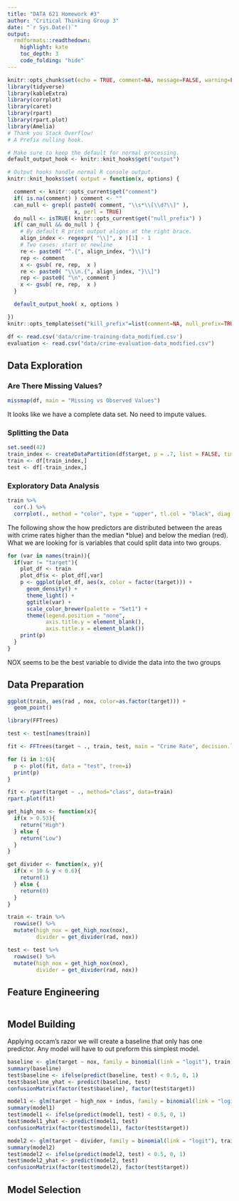 ```yaml
---
title: "DATA 621 Homework #3"
author: "Critical Thinking Group 3"
date: "`r Sys.Date()`"
output:
  rmdformats::readthedown:
    highlight: kate
    toc_depth: 3
    code_folding: "hide"
---
```



```r
knitr::opts_chunk$set(echo = TRUE, comment=NA, message=FALSE, warning=FALSE)
library(tidyverse)
library(kableExtra)
library(corrplot)
library(caret)
library(rpart)
library(rpart.plot)
library(Amelia)
# Thank you Stack Overflow!
# A Prefix nulling hook.

# Make sure to keep the default for normal processing.
default_output_hook <- knitr::knit_hooks$get("output")

# Output hooks handle normal R console output.
knitr::knit_hooks$set( output = function(x, options) {

  comment <- knitr::opts_current$get("comment")
  if( is.na(comment) ) comment <- ""
  can_null <- grepl( paste0( comment, "\\s*\\[\\d?\\]" ),
                     x, perl = TRUE)
  do_null <- isTRUE( knitr::opts_current$get("null_prefix") )
  if( can_null && do_null ) {
    # By default R print output aligns at the right brace.
    align_index <- regexpr( "\\]", x )[1] - 1
    # Two cases: start or newline
    re <- paste0( "^.{", align_index, "}\\]")
    rep <- comment
    x <- gsub( re, rep,  x )
    re <- paste0( "\\\n.{", align_index, "}\\]")
    rep <- paste0( "\n", comment )
    x <- gsub( re, rep,  x )
  }

  default_output_hook( x, options )

})
knitr::opts_template$set("kill_prefix"=list(comment=NA, null_prefix=TRUE))
```

```r
df <- read.csv('data/crime-training-data_modified.csv')
evaluation <- read.csv("data/crime-evaluation-data_modified.csv")
```

## Data Exploration

### Are There Missing Values?

```r
missmap(df, main = "Missing vs Observed Values")
```

It looks like we have a complete data set.  No need to impute values.

### Splitting the Data

```r
set.seed(42)
train_index <- createDataPartition(df$target, p = .7, list = FALSE, times = 1)
train <- df[train_index,]
test <- df[-train_index,]
```


### Exploratory Data Analysis


```r
train %>% 
  cor(.) %>%
  corrplot(., method = "color", type = "upper", tl.col = "black", diag = FALSE)
```

The following show the how predictors are distributed between the areas with crime rates higher than the median *blue) and below the median (red).  What we are looking for is variables that could split data into two groups.

```r
for (var in names(train)){
  if(var != "target"){
    plot_df <- train
    plot_df$x <- plot_df[,var]
    p <- ggplot(plot_df, aes(x, color = factor(target))) +
      geom_density() +
      theme_light() +
      ggtitle(var) +
      scale_color_brewer(palette = "Set1") +
      theme(legend.position = "none",
            axis.title.y = element_blank(),
            axis.title.x = element_blank())
    print(p)
  }
}
```

NOX seems to be the best variable to divide the data into the two groups

## Data Preparation
```r
ggplot(train, aes(rad , nox, color=as.factor(target))) +
  geom_point()
```


```r
library(FFTrees)

test <- test[names(train)]

fit <- FFTrees(target ~ ., train, test, main = "Crime Rate", decision.labels = c("Below Median", "Above Median"))

for (i in 1:6){
  p <- plot(fit, data = "test", tree=i)
  print(p)
}
```

```r
fit <- rpart(target ~ ., method="class", data=train)
rpart.plot(fit)
```


```r
get_high_nox <- function(x){
  if(x > 0.53){
    return("High")
  } else {
    return("Low")
  }
}

get_divider <- function(x, y){
  if(x < 10 & y < 0.6){
    return(1)
  } else {
    return(0)
  }
}

train <- train %>%
  rowwise() %>%
  mutate(high_nox = get_high_nox(nox),
         divider = get_divider(rad, nox))

test <- test %>%
  rowwise() %>%
  mutate(high_nox = get_high_nox(nox),
         divider = get_divider(rad, nox))
```

## Feature Engineering
```r

```


## Model Building

Applying occam's razor we will create a baseline that only has one predictor.  Any model will have to out preform this simplest model.

```r
baseline <- glm(target ~ nox, family = binomial(link = "logit"), train)
summary(baseline)
test$baseline <- ifelse(predict(baseline, test) < 0.5, 0, 1)
test$baseline_yhat <- predict(baseline, test)
confusionMatrix(factor(test$baseline), factor(test$target))
```


```r
model1 <- glm(target ~ high_nox + indus, family = binomial(link = "logit"), train)
summary(model1)
test$model1 <- ifelse(predict(model1, test) < 0.5, 0, 1)
test$model1_yhat <- predict(model1, test)
confusionMatrix(factor(test$model1), factor(test$target))
```


```r
model2 <- glm(target ~ divider, family = binomial(link = "logit"), train)
summary(model2)
test$model2 <- ifelse(predict(model2, test) < 0.5, 0, 1)
test$model2_yhat <- predict(model2, test)
confusionMatrix(factor(test$model2), factor(test$target))
```

## Model Selection

